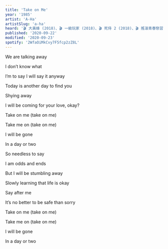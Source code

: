 ```yaml
---
title: 'Take on Me'
year: '1985'
artist: 'A-Ha'
artistSlug: 'a-ha'
heard: '🎬 大黃蜂 (2018)、🎬 一級玩家 (2018)、🎬 死侍 2 (2018)、🎬 搖滾青春戀習曲 (2016)、📺 蓋酷家庭：Breaking Out Is Hard to Do (2005)、📺 辛普森家庭：Future-Drama (2005)'
published: '2020-09-22'
modified: '2020-09-23'
spotify: '2WfaOiMkCvy7F5fcp2zZ8L'
---
```


<LyricSection>

We are talking away

I don&rsquo;t know what

I&rsquo;m to say I will say it anyway

Today is another day to find you

Shying away

I will be coming for your love, okay?

</LyricSection>

<LyricSection>

Take on me (take on me)

Take me on (take on me)

I will be gone

In a day or two

</LyricSection>

<LyricSection>

So needless to say

I am odds and ends

But I will be stumbling away

Slowly learning that life is okay

Say after me

It&rsquo;s no better to be safe than sorry

</LyricSection>

<LyricSection>

Take on me (take on me)

Take me on (take on me)

I will be gone

In a day or two

</LyricSection>
